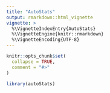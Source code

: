 ```yaml
---
title: "AutoStats"
output: rmarkdown::html_vignette
vignette: >
  %\VignetteIndexEntry{AutoStats}
  %\VignetteEngine{knitr::rmarkdown}
  %\VignetteEncoding{UTF-8}
---
```


```r
knitr::opts_chunk$set(
  collapse = TRUE,
  comment = "#>"
)
```

```r
library(autoStats)
```
